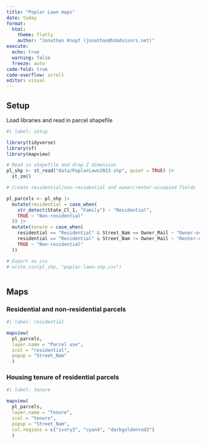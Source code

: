 ```yaml
---
title: "Poplar Lawn maps"
date: today
format:
  html:
    theme: flatly
    author: "Jonathan Knopf (jonathan@hdadvisors.net)"
execute: 
  echo: true
  warning: false
  freeze: auto
code-fold: true
code-overflow: scroll
editor: visual
---
```


## Setup

Load libraries and read in parcel shapefile

```r
#| label: setup

library(tidyverse)
library(sf)
library(mapview)

# Read in shapefile and drop Z dimension
pl_shp <- st_read("data/PoplarLawn2023.shp", quiet = TRUE) |>
  st_zm()

# Create residential/non-residential and owner/renter-occupied fields

pl_parcels <- pl_shp |> 
  mutate(residential = case_when(
    str_detect(State_Cl_1, "Family") ~ "Residential",
    TRUE ~ "Non-residential"
  )) |> 
  mutate(tenure = case_when(
    residential == "Residential" & Street_Nam == Owner_Mail ~ "Owner-occupied",
    residential == "Residential" & Street_Nam != Owner_Mail ~ "Renter-occupied",
    TRUE ~ "Non-residential"
  ))

# Export as csv
# write_csv(pl_shp, "poplar-lawn-shp.csv")
  
```

## Maps

### Residential and non-residential parcels

```r
#| label: residential

mapview(
  pl_parcels,
  layer.name = "Parcel use",
  zcol = "residential",
  popup = "Street_Nam"
  )

```

### Housing tenure of residential parcels

```r
#| label: tenure

mapview(
  pl_parcels,
  layer.name = "Tenure",
  zcol = "tenure",
  popup = "Street_Nam",
  col.regions = c("ivory3", "cyan4", "darkgoldenrod2")
  )

```
